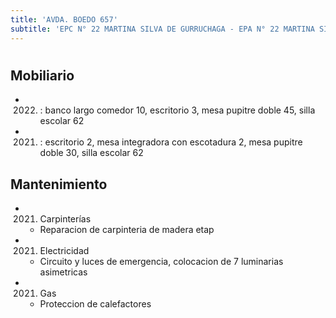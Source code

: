 ```yaml
---
title: 'AVDA. BOEDO 657'
subtitle: 'EPC N° 22 MARTINA SILVA DE GURRUCHAGA - EPA N° 22 MARTINA SILVA DE GURRUCHAGA'
---
```


#


## Mobiliario

*  (2022) : banco largo comedor 10, escritorio 3, mesa pupitre doble 45, silla escolar 62 

*  (2021) : escritorio 2, mesa integradora con escotadura 2, mesa pupitre doble 30, silla escolar 62 





## Mantenimiento

*  (2021) Carpinterías 
    + Reparacion de carpinteria de madera etap

*  (2021) Electricidad 
    + Circuito y luces de emergencia, colocacion de 7 luminarias asimetricas

*  (2021) Gas 
    + Proteccion de calefactores



